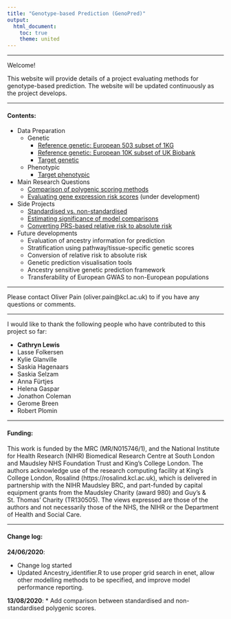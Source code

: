 ```yaml
---
title: "Genotype-based Prediction (GenoPred)"
output: 
  html_document:
    toc: true
    theme: united
---
```


***

Welcome!

This website will provide details of a project evaluating methods for genotype-based prediction. The website will be updated continuously as the project develops.

***

#### Contents:

* Data Preparation
  * Genetic
    * [Reference genetic: European 503 subset of 1KG](https://opain.github.io/GenoPred/Pipeline_prep.html)
    * [Reference genetic: European 10K subset of UK Biobank](https://opain.github.io/GenoPred/Pipeline_prep_withUKBB_ref.html)
    * [Target genetic](https://opain.github.io/GenoPred/Genotype-based_scoring_in_target_samples.html)
  * Phenotypic
    * [Target phenotypic](https://opain.github.io/GenoPred/Target_sample_phenotype_prep.html)
    
* Main Research Questions
  * [Comparison of polygenic scoring methods](https://opain.github.io/GenoPred/Determine_optimal_polygenic_scoring_approach.html)
  * [Evaluating gene expression risk scores](https://opain.github.io/GenoPred/Functionally_informed_prediction.html) (under development)

* Side Projects 
  * [Standardised vs. non-standardised](https://opain.github.io/GenoPred/standardised_vs_nonstandardised.html)
  * [Estimating significance of model comparisons](https://opain.github.io/GenoPred/Z-test_vs_ANOVA_V2.html)
  * [Converting PRS-based relative risk to absolute risk](https://opain.github.io/GenoPred/PRS_relative_risk_experiment.html)
  
* Future developments
  * Evaluation of ancestry information for prediction
  * Stratification using pathway/tissue-specific genetic scores
  * Conversion of relative risk to absolute risk
  * Genetic prediction visualisation tools
  * Ancestry sensitive genetic prediction framework
  * Transferability of European GWAS to non-European populations

***

Please contact Oliver Pain (oliver.pain@kcl.ac.uk) to if you have any questions or comments.

***

I would like to thank the following people who have contributed to this project so far:

* **Cathryn Lewis**
* Lasse Folkersen
* Kylie Glanville
* Saskia Hagenaars
* Saskia Selzam
* Anna F&uuml;rtjes
* Helena Gaspar
* Jonathon Coleman
* Gerome Breen
* Robert Plomin

***

#### Funding:

This work is funded by the MRC (MR/N015746/1), and the National Institute for Health Research (NIHR) Biomedical Research Centre at South London and Maudsley NHS Foundation Trust and King’s College London. The authors acknowledge use of the research computing facility at King’s College London, Rosalind (https://rosalind.kcl.ac.uk), which is delivered in partnership with the NIHR Maudsley BRC, and part-funded by capital equipment grants from the Maudsley Charity (award 980) and Guy’s & St. Thomas’ Charity (TR130505). The views expressed are those of the authors and not necessarily those of the NHS, the NIHR or the Department of Health and Social Care. 

***

#### Change log:

**24/06/2020**:

* Change log started
* Updated Ancestry_identifier.R to use proper grid search in enet, allow other modelling methods to be specified, and improve model performance reporting.

**13/08/2020**:
* Add comparison between standardised and non-standardised polygenic scores.

